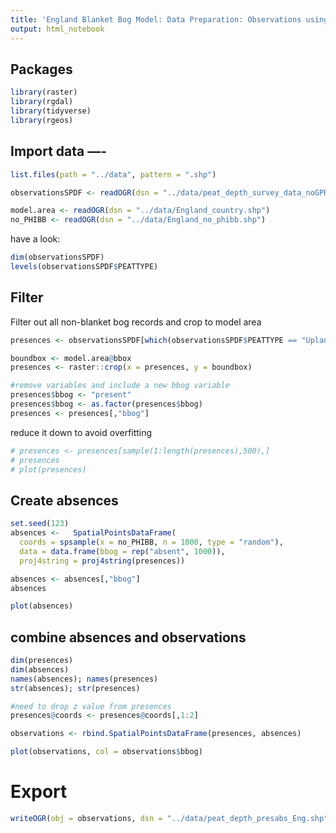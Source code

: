 ```yaml
---
title: 'England Blanket Bog Model: Data Preparation: Observations using peat depth data'
output: html_notebook
---
```



## Packages 
```r
library(raster)
library(rgdal)
library(tidyverse)
library(rgeos)
```


## Import data ----
```r
list.files(path = "../data", pattern = ".shp")

observationsSPDF <- readOGR(dsn = "../data/peat_depth_survey_data_noGPR.shp", verbose = TRUE)

model.area <- readOGR(dsn = "../data/England_country.shp")
no_PHIBB <- readOGR(dsn = "../data/England_no_phibb.shp")
```

have a look: 
```r
dim(observationsSPDF)
levels(observationsSPDF$PEATTYPE)

```



## Filter

Filter out all non-blanket bog records and crop to model area

```r
presences <- observationsSPDF[which(observationsSPDF$PEATTYPE == "Upland blanket bog peat"),]

boundbox <- model.area@bbox
presences <- raster::crop(x = presences, y = boundbox)

#remove variables and include a new bbog variable
presences$bbog <- "present"
presences$bbog <- as.factor(presences$bbog)
presences <- presences[,"bbog"]
```

reduce it down to avoid overfitting

```r
# presences <- presences[sample(1:length(presences),500),]
# presences
# plot(presences)
```



## Create absences

```r
set.seed(123)
absences <-   SpatialPointsDataFrame(
  coords = spsample(x = no_PHIBB, n = 1000, type = "random"), 
  data = data.frame(bbog = rep("absent", 1000)), 
  proj4string = proj4string(presences))

absences <- absences[,"bbog"]
absences

plot(absences)
```

## combine absences and observations
```r
dim(presences)
dim(absences)
names(absences); names(presences)
str(absences); str(presences)

#need to drop z value from presences
presences@coords <- presences@coords[,1:2]

observations <- rbind.SpatialPointsDataFrame(presences, absences)

plot(observations, col = observations$bbog)

```


# Export

```r
writeOGR(obj = observations, dsn = "../data/peat_depth_presabs_Eng.shp", driver = "ESRI Shapefile", verbose = FALSE, layer = "observations")
```

